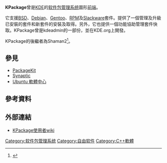 {{NoteTA|G1=IT|G2=FL}}
{{Infobox software
| name                   = KPackage
| title                  = KPackage
| logo                   = [[File:Crystal_Clear_app_kpackage.png|48px]]
| screenshot             = [[File:Kpackage_3.5.5.png|250px]]
| caption                = KPackage 3.5.5版的螢幕截圖
| collapsible            = 
| author                 = 
| developer              = Toivo Pedaste
| released               = 
| latest release version = 
| latest release date    = 
| latest preview version = 
| latest preview date    = 
| frequently updated     = 
| status                 = 已停止
| programming language   = [[C++|C++]]
| operating system       = [[类Unix系统|类Unix系统]]
| platform               = 
| size                   = 
| language               = 
| genre                  = [[软件包管理系统|软件包管理系统]]
| license                = [[GNU通用公共许可证|GNU通用公共许可证]]
| alexa                  = 
| website                = {{URL|http://www.general.uwa.edu.au/u/toivo/kpackage/|www.general.uwa.edu.au/u/toivo/kpackage}}
| standard               = 
| AsOf                   = 
}}

'''KPackage'''曾是[[KDE|KDE]]的[[软件包管理系统|软件包管理系统]]圖形[[前端和后端|前端]]。

它支援[[BSD|BSD]]、[[deb|Debian]]、[[Gentoo_Linux|Gentoo]]、[[RPM套件管理員|RPM]]及[[Slackware|Slackware]]套件。提供了一個管理及升級已安裝的套件和新套件的安裝及取得。另外，它也提供一個功能協助管理套件快取。KPackage曾是kdeadmin的一部份，並在KDE.org上開發。

KPackage的後繼者為Shaman2<ref>{{cite web|title=Introducing Shaman, a new universal package management frontend|url=http://drfav.wordpress.com/2009/12/01/introducing-shaman-a-new-universal-package-management-frontend/|accessdate=2014-07-21|archive-date=2020-11-09|archive-url=https://web.archive.org/web/20201109000827/https://drfav.wordpress.com/2009/12/01/introducing-shaman-a-new-universal-package-management-frontend/|dead-url=no}}</ref>。

== 參見 ==
* [[PackageKit|PackageKit]]
* [[Synaptic|Synaptic]]
* [[Ubuntu_軟體中心|Ubuntu 軟體中心]]

== 參考資料 ==
{{Reflist}}

== 外部連結 ==
* [http://userbase.kde.org/KPackage KPackage使用者wiki] {{Wayback|url=http://userbase.kde.org/KPackage |date=20200814144456 }}

{{Computer software-stub}}
{{KDE}}


[[Category:软件包管理系统|Category:软件包管理系统]]
[[Category:自由软件|Category:自由软件]]
[[Category:C++軟體|Category:C++軟體]]